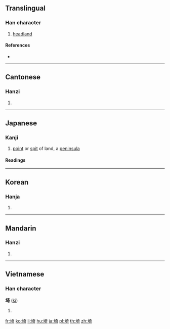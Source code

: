 {{character info/new}}
{{also|崎}}
==Translingual==

===Han character===
{{Han char|rn=32|rad=土|as=08|sn=11|four=44121|canj=GKMR|ids=⿰土奇}}

# [[headland]]

====References====
* {{Han ref|kx=0231.170|dkj=05201|dj=0468.090|hdz=10452.010|uh=57FC|ud=22524|bh=D4C3|bd=54467}}

----

==Cantonese==

===Hanzi===
{{yue-hanzi|jyut=[[kei4]]|y=kei4}}

# {{defn|lang=yue|sort=土08}}

----

==Japanese==

===Kanji===
{{ja-kanji|grade=|rs=土08}}

# [[point]] or [[spit]] of land, a [[peninsula]]

====Readings====
{{ja-readings
|goon=[[ぎ]] (gi) {{non-joyo-reading}}
|kanon=[[き]] (ki) {{non-joyo-reading}}
|kun=[[さい]] (sai), [[さき]] (saki) {{non-joyo-reading}}, [[みさき]] (misaki) {{non-joyo-reading}}
}}

----

==Korean==

===Hanja===
{{ko-hanja|hangeul=기|rv=gi|mr=ki}}

# {{defn|lang=ko|sort=土08}}

----

==Mandarin==

===Hanzi===
{{cmn-hanzi|pin=[[qí]] ([[qi2]])|wg=ch'i<sup>2</sup>}}

# {{defn|lang=cmn|sort=土08}}

----

==Vietnamese==

===Han character===
'''埼''' ([[kì]])

# {{defn|vi}}

[[fr:埼]]
[[ko:埼]]
[[li:埼]]
[[hu:埼]]
[[ja:埼]]
[[pl:埼]]
[[th:埼]]
[[zh:埼]]